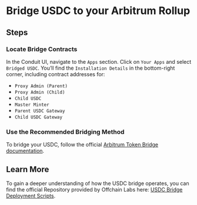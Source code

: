 
# Bridge USDC to your Arbitrum Rollup

## Steps

<Steps>

### Locate Bridge Contracts

In the Conduit UI, navigate to the `Apps` section. Click on `Your Apps` and select `Bridged USDC`. You’ll find the `Installation Details` in the bottom-right corner, including contract addresses for:

- `Proxy Admin (Parent)`
- `Proxy Admin (Child)`
- `Child USDC`
- `Master Minter`
- `Parent USDC Gateway`
- `Child USDC Gateway`

### Use the Recommended Bridging Method

To bridge your USDC, follow the official [Arbitrum Token Bridge documentation](https://docs.arbitrum.io/build-decentralized-apps/token-bridging/bridge-tokens-programmatically/how-to-bridge-tokens-standard#step-2-identify-the-bridge-contracts-to-call-concepts-summary).

</Steps>

## Learn More

To gain a deeper understanding of how the USDC bridge operates, you can find the official Repository provided by Offchain Labs here: [USDC Bridge Deployment Scripts](https://github.com/OffchainLabs/token-bridge-contracts/tree/main/scripts/usdc-bridge-deployment).
